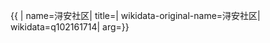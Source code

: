 {{ {{{1|PRC admin/showdata}}}|
name=浔安社区|
title=|
wikidata-original-name=浔安社区|
wikidata=q102161714|
arg={{{arg|}}}}}